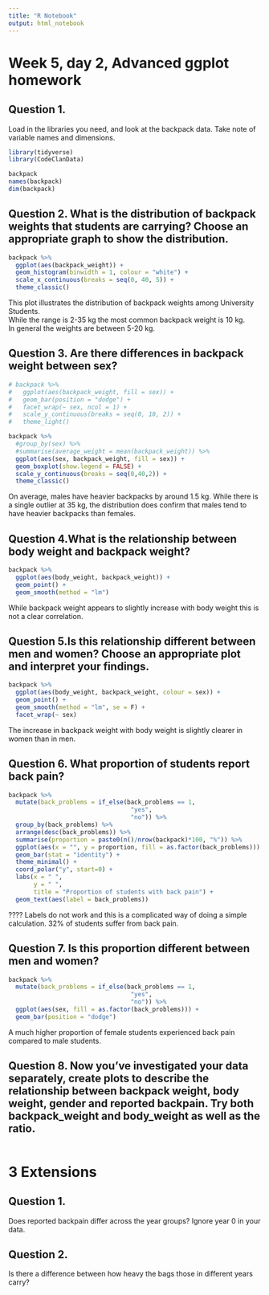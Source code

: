 ```yaml
---
title: "R Notebook"
output: html_notebook
---
```

# Week 5, day 2, Advanced ggplot homework

## Question 1.
Load in the libraries you need, and look at the backpack data. Take note of variable names and dimensions.
```r
library(tidyverse)
library(CodeClanData)
```
```r
backpack
names(backpack)
dim(backpack)
```

## Question 2. What is the distribution of backpack weights that students are carrying? Choose an appropriate graph to show the distribution.
```r
backpack %>% 
  ggplot(aes(backpack_weight)) +
  geom_histogram(binwidth = 1, colour = "white") +
  scale_x_continuous(breaks = seq(0, 40, 5)) +
  theme_classic()
```
This plot illustrates the distribution of backpack weights among University Students.  
While the range is 2-35 kg the most common backpack weight is 10 kg.   
In general the weights are between 5-20 kg.

## Question 3. Are there differences in backpack weight between sex?
```r
# backpack %>% 
#   ggplot(aes(backpack_weight, fill = sex)) +
#   geom_bar(position = "dodge") +
#   facet_wrap(~ sex, ncol = 1) +
#   scale_y_continuous(breaks = seq(0, 10, 2)) +
#   theme_light()
```
```r
backpack %>% 
  #group_by(sex) %>% 
  #summarise(average_weight = mean(backpack_weight)) %>% 
  ggplot(aes(sex, backpack_weight, fill = sex)) +
  geom_boxplot(show.legend = FALSE) +
  scale_y_continuous(breaks = seq(0,40,2)) +
  theme_classic()
```
On average, males have heavier backpacks by around 1.5 kg. While there is a single outlier at 35 kg, the distribution does confirm that males tend to have heavier backpacks than females.

## Question 4.What is the relationship between body weight and backpack weight?
```r
backpack %>% 
  ggplot(aes(body_weight, backpack_weight)) +
  geom_point() +
  geom_smooth(method = "lm")
```
While backpack weight appears to slightly increase with body weight this is not a clear correlation.

## Question 5.Is this relationship different between men and women? Choose an appropriate plot and interpret your findings.
```r
backpack %>% 
  ggplot(aes(body_weight, backpack_weight, colour = sex)) +
  geom_point() +
  geom_smooth(method = "lm", se = F) +
  facet_wrap(~ sex)
```
The increase in backpack weight with body weight is slightly clearer in women than in men.

## Question 6. What proportion of students report back pain?
```r
backpack %>% 
  mutate(back_problems = if_else(back_problems == 1,
                                  "yes",
                                  "no")) %>% 
  group_by(back_problems) %>% 
  arrange(desc(back_problems)) %>% 
  summarise(proportion = paste0(n()/nrow(backpack)*100, "%")) %>% 
  ggplot(aes(x = "", y = proportion, fill = as.factor(back_problems))) +
  geom_bar(stat = "identity") +
  theme_minimal() +
  coord_polar("y", start=0) +
  labs(x = " ",
       y = " ",
       title = "Proportion of students with back pain") +
  geom_text(aes(label = back_problems))
```
???? Labels do not work and this is a complicated way of doing a simple calculation.
32% of students suffer from back pain.

## Question 7. Is this proportion different between men and women?
```r
backpack %>% 
  mutate(back_problems = if_else(back_problems == 1,
                                  "yes",
                                  "no")) %>% 
  ggplot(aes(sex, fill = as.factor(back_problems))) +
  geom_bar(position = "dodge")
```
A much higher proportion of female students experienced back pain compared to male students.

## Question 8. Now you’ve investigated your data separately, create plots to describe the relationship between backpack weight, body weight, gender and reported backpain. Try both backpack_weight and body_weight as well as the ratio.
```r

```


# 3 Extensions
## Question 1.

Does reported backpain differ across the year groups? Ignore year 0 in your data.

## Question 2.

Is there a difference between how heavy the bags those in different years carry?